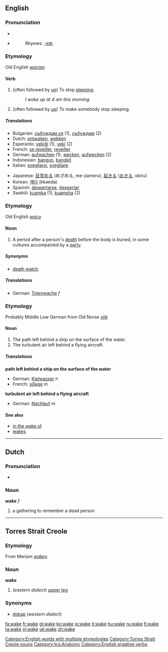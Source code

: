 ==English==

===Pronunciation===
*{{IPA|/'weɪk/}}
*{{audio|en-us-wake.ogg|Audio (US)}}
*:Rhymes: [[Rhymes:English:-eɪk|-eɪk]]

===Etymology===
Old English ''[[wacian]]''

====Verb====
{{en-verb|wakes|waking|'''[[woke]] '''or''' [[waked]]'''|'''[[woken]] '''or''' [[waked]]'''}}

#{{intransitive}} (often followed by ''[[up]]'') To stop [[sleep]]ing.
#:''I woke up at 4 am this morning.''
#{{transitive}} (often followed by ''[[up]]'') To make somebody stop sleeping.

=====Translations=====
{{rfc-trans}}
{{top}}
*Bulgarian: [[събуждам се]] (1), [[събуждам]] (2)
*Dutch: [[ontwaken]], [[wekken]]
*Esperanto: [[vekiĝi]] (1), [[veki]] (2)
*French: [[se reveiller]], [[reveiller]]
*German: [[aufwachen]] (1), [[wecken]], [[aufwecken]] (2)
*Indonesian: [[bangun]], [[bangkit]]
*Italian: [[svegliarsi]], [[svegliare]]
{{mid}}
*Japanese: [[目覚める]] (めざめる, me-zameru), [[起きる]] ([[おきる]], okiru)
*Korean: [[깨다]] (kkaeda)
*Spanish: [[despertarse]], [[despertar]]
*Swahili: [[kuamka]] (1), [[kuamsha]] (2)
{{bottom}}

===Etymology===
Old English ''[[wacu]]''

====Noun====
{{en-noun}}

# A period after a person's [[death]] before the body is buried, in some cultures accompanied by a [[party]].

=====Synonyms=====
*[[death watch]]

=====Translations=====
*German: [[Totenwache]] ''f''

===Etymology===
Probably Middle Low German from Old Norse ''[[vök]]''

====Noun====
{{en-noun}}

# The path left behind a ship on the surface of the water.
# The turbulent air left behind a flying aircraft.

=====Translations=====
'''path left behind a ship on the surface of the water'''
*German: [[Kielwasser]] ''n''
*French: [[sillage]] ''m''

'''turbulent air left behind a flying aircraft'''
*German: [[Nachlauf]] ''m''

====See also====
*[[in the wake of]]
*[[wakes]]

[[Category:English words with multiple etymologies]]
----

==Dutch==

===Pronunciation===
*{{IPA|/'wakə/}}

===Noun===
'''wake''' ''f''

# a gathering to remember a dead person
----
==Torres Strait Creole==
===Etymology===
From Meriam ''[[wakey]]''.
===Noun===
'''wake'''

# (''eastern dialect'') [[upper leg]]
===Synonyms===
*[[dokap]] (''western dialect'')

[[Category:Torres Strait Creole nouns]]
[[Category:tcs:Anatomy]]
[[Category:English ergative verbs]]


[[fa:wake]]
[[fr:wake]]
[[gl:wake]]
[[ko:wake]]
[[io:wake]]
[[it:wake]]
[[hu:wake]]
[[ru:wake]]
[[fi:wake]]
[[ta:wake]]
[[vi:wake]]
[[uk:wake]]
[[zh:wake]]